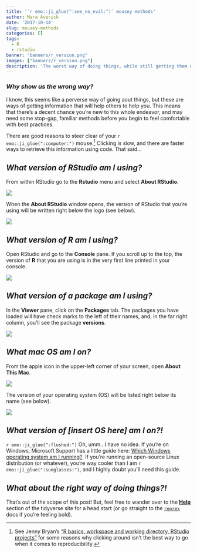 ```yaml
---
title: '`r emo::ji_glue(":see_no_evil:")` mousey methods'
author: Mara Averick
date: '2017-10-14'
slug: mousey-methods
categories: []
tags:
  - R
  - rstudio
banner: "banners/r_version.png"
images: ["banners/r_version.png"]
description: 'The worst way of doing things, while still getting them done, featuring your `r emo::ji_glue(":computer_mouse:")`; as told using pictures.'
---
```


### _Why show us the wrong way?_

I know, this seems like a perverse way of going aout things, but these are ways of getting information that will help others to help you. This means that there's a decent chance you're new to this whole endeavor, and may need some stop-gap, familiar methods before you begin to feel comfortable with best practices. 

There are good reasons to steer clear of your `r emo::ji_glue(":computer:")` mouse.[^workspace] Clicking is slow, and there are faster ways to retrieve this information using code. That said...

## _What version of RStudio am I using?_

From within RStudio go to the **Rstudio** menu and select **About RStudio**.

![](https://i.imgur.com/QSrLR89.png)

When the **About RStudio** window opens, the version of RStudio that you're using will be written right below the logo (see below).

![](https://i.imgur.com/yNAC79c.png)


## _What version of R am I using?_

Open RStudio and go to the **Console** pane. If you scroll up to the top, the version of **R** that you are using is in the very first line printed in your console.

![](https://i.imgur.com/wmIcLLJ.png)

## _What version of a package am I using?_

In the **Viewer** pane, click on the **Packages** tab. The packages you have loaded will have check marks to the left of their names, and, in the far right column, you'll see the package **versions**.

![](https://i.imgur.com/7qtU60l.png)

## _What mac OS am I on?_

From the apple icon in the upper-left corner of your screen, open **About This Mac**.

![](https://i.imgur.com/52AD91M.png)

The version of your operating system (OS) will be listed right below its name (see below).

![](https://i.imgur.com/WTfU2q7.png)


## _What version of [*insert OS here*] am I on?!_

`r emo::ji_glue(":flushed:")` Oh, umm...I have no idea. If you're on Windows, Microsoft Support has a little guide here: [Which Windows operating system am I running?](https://support.microsoft.com/en-us/help/13443/windows-which-operating-system). If you're running an open-source Linux distribution (or whatever), you're way cooler than I am `r emo::ji_glue(":sunglasses:")`, and I highly doubt you'll need this guide.

## _What about the right way of doing things?!_

That's out of the scope of this post! But, feel free to wander over to the [**Help**](https://www.tidyverse.org/help/) section of the tidyverse site for a head start (or go straight to the [`reprex`](http://reprex.tidyverse.org/) docs if you're feeling bold). 


[^workspace]: See Jenny Bryan's ["R basics, workspace and working directory, RStudio projects"](http://stat545.com/block002_hello-r-workspace-wd-project.html) for some reasons why clicking around isn't the best way to go when it comes to reproducibility.